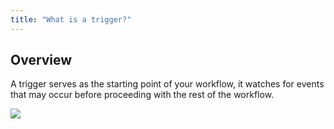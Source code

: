 ```yaml
---
title: "What is a trigger?"
---
```


## Overview

A trigger serves as the starting point of your workflow, it watches for events that may occur before proceeding with the rest of the workflow.

![](/images/tutorials/workflow_what_trigger.png)